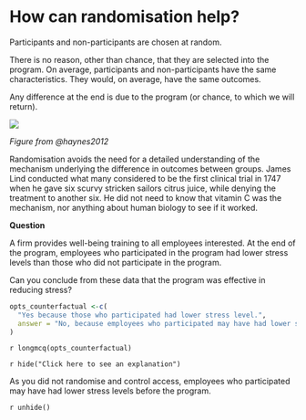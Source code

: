 # How can randomisation help?

Participants and non-participants are chosen at random.

There is no reason, other than chance, that they are selected into the program. On average, participants and non-participants have the same characteristics. They would, on average, have the same outcomes. 

Any difference at the end is due to the program (or chance, to which we will return).

![](img/TLA_Figure_3.jpg)

*Figure from @haynes2012*

Randomisation avoids the need for a detailed understanding of the mechanism underlying the difference in outcomes between groups. James Lind conducted what many considered to be the first clinical trial in 1747 when he gave six scurvy stricken sailors citrus juice, while denying the treatment to another six. He did not need to know that vitamin C was the mechanism, nor anything about human biology to see if it worked.

**Question**

A firm provides well-being training to all employees interested. At the end of the program, employees who participated in the program had lower stress levels than those who did not participate in the program.

Can you conclude from these data that the program was effective in reducing stress?

```r

opts_counterfactual <-c(
  "Yes because those who participated had lower stress level.",
  answer = "No, because employees who participated may have had lower stress level before the program already."
)

```

`r longmcq(opts_counterfactual)`

`r hide("Click here to see an explanation")`

As you did not randomise and control access, employees who participated may have had lower stress levels before the program.

`r unhide()`